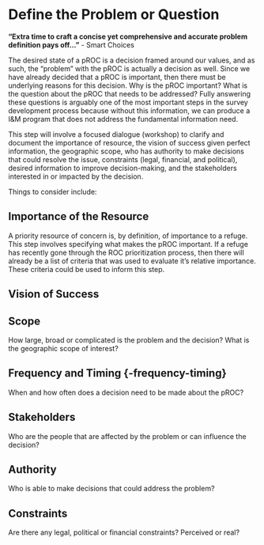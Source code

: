 # Define the Problem or Question {-#define-problem}

**"Extra time to craft a concise yet comprehensive and accurate problem definition pays off..."**  - Smart Choices

The desired state of a pROC is a decision framed around our values, and as such, the "problem" with the pROC is actually a decision as well. Since we have already decided that a pROC is important, then there must be underlying reasons for this decision. Why is the pROC important? What is the question about the pROC that needs to be addressed? Fully answering these questions is arguably one of the most important steps in the survey development process because without this information, we can produce a I&M program that does not address the fundamental information need. 

This step will involve a focused dialogue (workshop) to clarify and document the importance of resource, the vision of success given perfect information, the geographic scope, who has authority to make decisions that could resolve the issue, constraints (legal, financial, and political), desired information to improve decision-making, and the stakeholders interested in or impacted by the decision. 

Things to consider include:

## Importance of the Resource {-#resource-importance}
A priority resource of concern is, by definition, of importance to a refuge. This step involves specifying what makes the pROC important. If a refuge has recently gone through the ROC prioritization process, then there will already be a list of criteria that was used to evaluate it's relative importance. These criteria could be used to inform this step.

## Vision of Success {-#vision-success}


## Scope {-#scope}
How large, broad or complicated is the problem and the decision? What is the geographic scope of interest?

## Frequency and Timing {-frequency-timing}
When and how often does a decision need to be made about the pROC?


## Stakeholders {-#stakeholders}
Who are the people that are affected by the problem or can influence the decision?

## Authority {-#authority}
Who is able to make decisions that could address the problem?

## Constraints {-#constraints}
Are there any legal, political or financial constraints? Perceived or real?
